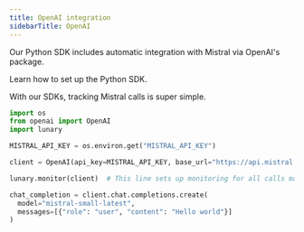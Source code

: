```yaml
---
title: OpenAI integration
sidebarTitle: OpenAI
---
```


Our Python SDK includes automatic integration with Mistral via OpenAI's package.

<Steps>
<Step n='1' title="Setup the SDK">
  <CardGroup cols={1}>
    <Card title="Python" icon="python" href="/docs/integrations/python/installation">
      Learn how to set up the Python SDK.
    </Card>
  </CardGroup>
</Step>
<Step n='2' title='Monitor your client'>

With our SDKs, tracking Mistral calls is super simple.

```py
import os
from openai import OpenAI
import lunary

MISTRAL_API_KEY = os.environ.get("MISTRAL_API_KEY")

client = OpenAI(api_key=MISTRAL_API_KEY, base_url="https://api.mistral.ai/v1/")

lunary.monitor(client)  # This line sets up monitoring for all calls made through the 'openai' module

chat_completion = client.chat.completions.create(
  model="mistral-small-latest",
  messages=[{"role": "user", "content": "Hello world"}]
)
```

</Step>
</Steps>
